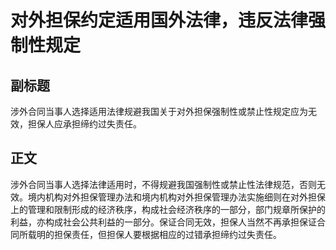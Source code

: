 # 对外担保约定适用国外法律，违反法律强制性规定
## 副标题
涉外合同当事人选择适用法律规避我国关于对外担保强制性或禁止性规定应为无效，担保人应承担缔约过失责任。
## 正文
涉外合同当事人选择法律适用时，不得规避我国强制性或禁止性法律规范，否则无效。境内机构对外担保管理办法和境内机构对外担保管理办法实施细则在对外担保上的管理和限制形成的经济秩序，构成社会经济秩序的一部分，部门规章所保护的利益，亦构成社会公共利益的一部分。保证合同无效，担保人当然不再承担保证合同所载明的担保责任，但担保人要根据相应的过错承担缔约过失责任。